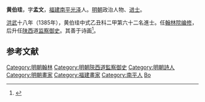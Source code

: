 '''黄伯珪'''，字'''孟文'''，[[福建|福建]][[南平市|南平]][[光泽县|光泽]]人。[[明朝|明朝]]政治人物、[[进士|进士]]。

[[洪武|洪武]]十八年（1385年），黄伯珪中式乙丑科二甲第六十二名進士。任[[翰林院|翰林院]][[编修|编修]]，后升任[[陕西|陕西]]道[[监察御史|监察御史]]。其善于诗画<ref>{{cite book | language = zh-hans | author = 潘荣胜 | coauthors =  | title = 《明清进士录》 | url =  | date = 2006年 | location =  | publisher = [[中华书局|中华书局]] | id =  | isbn = 9787101043501 | pages = 8页 }}</ref>。

==参考文献==
<div class="references-small">
<references></references>
</div>

{{明朝人物小作品}}
{{洪武十八年乙丑科殿試金榜}}
{{DEFAULTSORT:Huang黃}}
[[Category:明朝翰林|Category:明朝翰林]]
[[Category:明朝陝西道監察御史|Category:明朝陝西道監察御史]]
[[Category:明朝詩人|Category:明朝詩人]]
[[Category:明朝畫家|Category:明朝畫家]]
[[Category:福建畫家|Category:福建畫家]]
[[Category:南平人|Category:南平人]]
[[Category:黃姓|Bo]]
